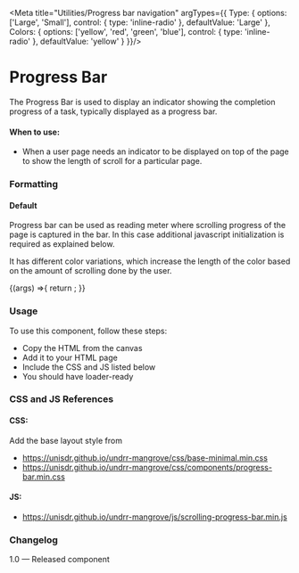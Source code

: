 

<Meta title="Utilities/Progress bar navigation" argTypes={{
  Type: {
    options: ['Large', 'Small'],
    control: { type: 'inline-radio' },
    defaultValue: 'Large'
  },
  Colors: {
    options: ['yellow', 'red', 'green', 'blue'],
    control: { type: 'inline-radio' },
    defaultValue: 'yellow'
  }
}}/>

# Progress Bar
The Progress Bar is used to display an indicator showing the completion progress of a task, typically displayed as a progress bar.

#### When to use:
- When a user page needs an indicator to be displayed on top of the page to show the length of scroll for a particular page.

### Formatting
#### Default
Progress bar can be used as reading meter where scrolling progress of the page is captured in the bar. In this case additional javascript initialization is required as explained below.

It has different color variations, which increase the length of the color based on the amount of scrolling done by the user.

<Canvas>
  <Story
    name="Progress bar navigation"
    parameters={{
        layout: "fullscreen",
        docs: {
          inlineStories: false,
        }
      }}>
    {(args) =>{
      return <ProgressBarNavigation {...args}></ProgressBarNavigation>;
    }}
  </Story>
</Canvas>

### Usage
To use this component, follow these steps:
- Copy the HTML from the canvas
- Add it to your HTML page
- Include the CSS and JS listed below
- You should have loader-ready

### CSS and JS References

#### CSS:
Add the base layout style from

- https://unisdr.github.io/undrr-mangrove/css/base-minimal.min.css
- https://unisdr.github.io/undrr-mangrove/css/components/progress-bar.min.css

#### JS:
- https://unisdr.github.io/undrr-mangrove/js/scrolling-progress-bar.min.js

### Changelog
1.0 — Released component
